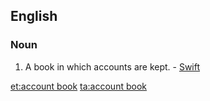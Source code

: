 ==English==

===Noun===
{{en-noun|sg=[[account]] [[book]]}}

# {{accounting}} A book in which accounts are kept. - [[Swift]]

[[et:account book]]
[[ta:account book]]